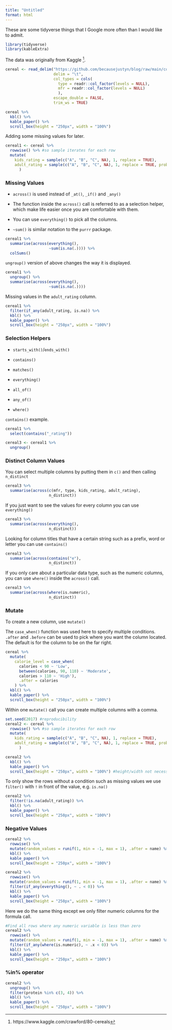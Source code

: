 ```yaml
---
title: "Untitled"
format: html
---
```


These are some tidyverse things that I Google more often than I would like to admit.

```r
library(tidyverse)
library(kableExtra)
```

The data was originally from Kaggle [^1]. 

```r
cereal <- read_delim("https://github.com/becausejustyn/blog/raw/main/content/post/2021-07-12-tidyverse-tips/cereal.txt",
                     delim = "\t", 
                     col_types = cols(
                       type = readr::col_factor(levels = NULL),
                       mfr = readr::col_factor(levels = NULL)
                       ),
                     escape_double = FALSE, 
                     trim_ws = TRUE)
```

```r
cereal %>%
  kbl() %>%
  kable_paper() %>%
  scroll_box(height = "250px", width = "100%")
```

Adding some missing values for later.

```r
cereal1 <- cereal %>%
  rowwise() %>% #so sample iterates for each row
  mutate(
    kids_rating = sample(c("A", "B", "C", NA), 1, replace = TRUE),
    adult_rating = sample(c("A", "B", "C", NA), 1, replace = TRUE, prob = c(0.1, 0.3, 0.5, 0.1))
      )
```

### Missing Values

-   `across()` is used instead of `_at()`, `_if()` and `_any()`

-   The function inside the `across()` call is referred to as a selection helper, which make life easier once you are comfortable with them.

-   You can use `everything()` to pick all the columns.

-   `~sum()` is similar notation to the `purrr` package.

```r
cereal1 %>%
  summarise(across(everything(), 
                   ~sum(is.na(.)))) %>%
  colSums() 
```

`ungroup()` version of above changes the way it is displayed.

```r
cereal1 %>%
  ungroup() %>%
  summarise(across(everything(),
                   ~sum(is.na(.))))
```

Missing values in the `adult_rating` column.

```r
cereal1 %>%
  filter(if_any(adult_rating, is.na)) %>%
  kbl() %>%
  kable_paper() %>%
  scroll_box(height = "250px", width = "100%")
```

### Selection Helpers

-   `starts_with()`/`ends_with()`

-   `contains()`

-   `matches()`

-   `everything()`

-   `all_of()`

-   `any_of()`

-   `where()`

`contains()` example.
```r
cereal1 %>%
  select(contains("_rating")) 
```

```r
cereal3 <- cereal1 %>%
  ungroup()
```

### Distinct Column Values

You can select multiple columns by putting them in `c()` and then calling `n_distinct`

```r
cereal3 %>%
  summarise(across(c(mfr, type, kids_rating, adult_rating),
                   n_distinct))
```

If you just want to see the values for every column you can use `everything()`

```r
cereal3 %>%
  summarise(across(everything(),
                   n_distinct))
```

Looking for column titles that have a certain string such as a prefix, word or letter you can use `contains()`

```r
cereal3 %>%
  summarise(across(contains("e"),
                   n_distinct))
```

If you only care about a particular data type, such as the numeric columns, you can use `where()` inside the `across()` call.

```r
cereal3 %>%
  summarise(across(where(is.numeric),
                   n_distinct))
```

### Mutate

To create a new column, use `mutate()`

The `case_when()` function was used here to specify multiple conditions. `.after` and `.before` can be used to pick where you want the column located. The default is for the column to be on the far right.

```r
cereal %>%
  mutate(
    calorie_level = case_when(
      calories < 90 ~ 'Low',
      between(calories, 90, 110) ~ 'Moderate',
      calories > 110 ~ 'High'), 
      .after = calories
    ) %>%
  kbl() %>%
  kable_paper() %>%
  scroll_box(height = "250px", width = "100%")
```

Within one `mutate()` call you can create multiple columns with a comma.

```r
set.seed(2017) #reproducibility 
cereal2 <- cereal %>%
  rowwise() %>% #so sample iterates for each row
  mutate(
    kids_rating = sample(c("A", "B", "C", NA), 1, replace = TRUE),
    adult_rating = sample(c("A", "B", "C", NA), 1, replace = TRUE, prob = c(0.1, 0.3, 0.5, 0.1))
      )

cereal2 %>%
  kbl() %>%
  kable_paper() %>%
  scroll_box(height = "250px", width = "100%") #height/width not necessary, keep them for convenience  
```

To only show the rows without a condition such as missing values we use `filter()` with `!` in front of the value, e.g. `is.na()`

```r
cereal2 %>%
  filter(!is.na(adult_rating)) %>%
  kbl() %>%
  kable_paper() %>%
  scroll_box(height = "250px", width = "100%")
```

### Negative Values

```r
cereal2 %>%
  rowwise() %>%
  mutate(random_values = runif(1, min = -1, max = 1), .after = name) %>%
  kbl() %>%
  kable_paper() %>%
  scroll_box(height = "250px", width = "100%") 
```

```r
cereal2 %>%
  rowwise() %>%
  mutate(random_values = runif(1, min = -1, max = 1), .after = name) %>%
  filter(if_any(everything(), ~ . < 0)) %>%
  kbl() %>%
  kable_paper() %>%
  scroll_box(height = "250px", width = "100%") 
```

Here we do the same thing except we only filter numeric columns for the formula call.

```r
#Find all rows where any numeric variable is less than zero
cereal2 %>%
  rowwise() %>%
  mutate(random_values = runif(1, min = -1, max = 1), .after = name) %>%
  filter(if_any(where(is.numeric), ~ .x < 0)) %>%
  kbl() %>%
  kable_paper() %>%
  scroll_box(height = "250px", width = "100%") 
```

### %in% operator

```r
cereal2 %>%
  ungroup() %>%
  filter(protein %in% c(3, 4)) %>%
  kbl() %>%
  kable_paper() %>%
  scroll_box(height = "250px", width = "100%") 
```

[^1]: https://www.kaggle.com/crawford/80-cereals